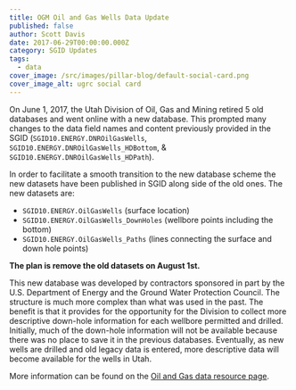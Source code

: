 ```yaml
---
title: OGM Oil and Gas Wells Data Update
published: false
author: Scott Davis
date: 2017-06-29T00:00:00.000Z
category: SGID Updates
tags:
  - data
cover_image: /src/images/pillar-blog/default-social-card.png
cover_image_alt: ugrc social card
---
```



On June 1, 2017, the Utah Division of Oil, Gas and Mining retired 5 old databases and went online with a new database. This prompted many changes to the data field names and content previously provided in the SGID (`SGID10.ENERGY.DNROilGasWells`, `SGID10.ENERGY.DNROilGasWells_HDBottom`, & `SGID10.ENERGY.DNROilGasWells_HDPath`).

In order to facilitate a smooth transition to the new database scheme the new datasets have been published in SGID along side of the old ones. The new datasets are:

- `SGID10.ENERGY.OilGasWells` (surface location)
- `SGID10.ENERGY.OilGasWells_DownHoles` (wellbore points including the bottom)
- `SGID10.ENERGY.OilGasWells_Paths` (lines connecting the surface and down hole points)

**The plan is remove the old datasets on August 1st.**

This new database was developed by contractors sponsored in part by the U.S. Department of Energy and the Ground Water Protection Council. The structure is much more complex than what was used in the past. The benefit is that it provides for the opportunity for the Division to collect more descriptive down-hole information for each wellbore permitted and drilled. Initially, much of the down-hole information will not be available because there was no place to save it in the previous databases. Eventually, as new wells are drilled and old legacy data is entered, more descriptive data will become available for the wells in Utah.

<Contacts subject={frontmatter.title} contactKey="oil_wells" />

More information can be found on the [Oil and Gas data resource page](/products/sgid/energy/).
